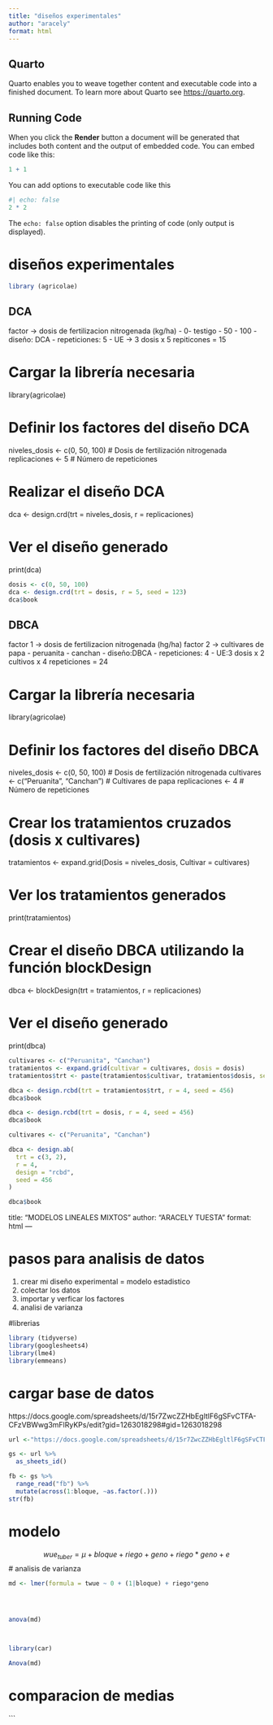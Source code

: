 ```yaml
---
title: "diseños experimentales"
author: "aracely"
format: html
---
```


## Quarto

Quarto enables you to weave together content and executable code into a finished document. To learn more about Quarto see <https://quarto.org>.

## Running Code

When you click the **Render** button a document will be generated that includes both content and the output of embedded code. You can embed code like this:

```r
1 + 1
```

You can add options to executable code like this 

```r
#| echo: false
2 * 2
```

The `echo: false` option disables the printing of code (only output is displayed).


# diseños experimentales 

```r
library (agricolae)
```


##  DCA 
factor -> dosis de fertilizacion nitrogenada 
(kg/ha)
- 0- testigo 
- 50
- 100
- diseño: DCA
- repeticiones: 5 
- UE -> 3 dosis x 5 repiticones = 15 

# Cargar la librería necesaria
library(agricolae)

# Definir los factores del diseño DCA
niveles_dosis <- c(0, 50, 100)  # Dosis de fertilización nitrogenada
replicaciones <- 5              # Número de repeticiones

# Realizar el diseño DCA
dca <- design.crd(trt = niveles_dosis, r = replicaciones)

# Ver el diseño generado
print(dca)


```r
dosis <- c(0, 50, 100)
dca <- design.crd(trt = dosis, r = 5, seed = 123)
dca$book
```

## DBCA 
factor 1 -> dosis de fertilizacion nitrogenada (hg/ha)
factor 2 -> cultivares de papa
- peruanita 
- canchan
- diseño:DBCA
- repeticiones: 4
- UE:3 dosis x 2 cultivos x 4 repeticiones = 24

# Cargar la librería necesaria
library(agricolae)

# Definir los factores del diseño DBCA
niveles_dosis <- c(0, 50, 100)         # Dosis de fertilización nitrogenada
cultivares <- c("Peruanita", "Canchan") # Cultivares de papa
replicaciones <- 4                    # Número de repeticiones

# Crear los tratamientos cruzados (dosis x cultivares)
tratamientos <- expand.grid(Dosis = niveles_dosis, Cultivar = cultivares)

# Ver los tratamientos generados
print(tratamientos)

# Crear el diseño DBCA utilizando la función blockDesign
dbca <- blockDesign(trt = tratamientos, r = replicaciones)

# Ver el diseño generado
print(dbca)




```r
cultivares <- c("Peruanita", "Canchan")
tratamientos <- expand.grid(cultivar = cultivares, dosis = dosis)
tratamientos$trt <- paste(tratamientos$cultivar, tratamientos$dosis, sep = "_")

dbca <- design.rcbd(trt = tratamientos$trt, r = 4, seed = 456)
dbca$book
```

```r
dbca <- design.rcbd(trt = dosis, r = 4, seed = 456)
dbca$book
```


```r
cultivares <- c("Peruanita", "Canchan")

dbca <- design.ab(
  trt = c(3, 2),
  r = 4,
  design = "rcbd",
  seed = 456
)

dbca$book
```



title: "MODELOS LINEALES MIXTOS"
author: "ARACELY TUESTA"
format: html
---

# pasos para analisis de datos 
1. crear mi diseño experimental = modelo estadistico
2. colectar los datos 
3. importar y verficar los factores 
4. analisi de varianza 


#librerias

```r
library (tidyverse)
library(googlesheets4)
library(lme4)
library(emmeans)
```

# cargar base de datos

https://docs.google.com/spreadsheets/d/15r7ZwcZZHbEgltlF6gSFvCTFA-CFzVBWwg3mFlRyKPs/edit?gid=1263018298#gid=1263018298


```r
url <-"https://docs.google.com/spreadsheets/d/15r7ZwcZZHbEgltlF6gSFvCTFA-CFzVBWwg3mFlRyKPs/edit?gid=1263018298#gid=1263018298"

gs <- url %>% 
  as_sheets_id()

fb <- gs %>% 
  range_read("fb") %>% 
  mutate(across(1:bloque, ~as.factor(.)))
str(fb)


```


# modelo 
$$  wue_{tuber} = \mu + bloque + riego + geno + riego * geno + e   $$
# analisis de varianza 

```r
md <- lmer(formula = twue ~ 0 + (1|bloque) + riego*geno                     , data = fb)




anova(md)



library(car)

Anova(md)
``` 

# comparacion de medias 

```

